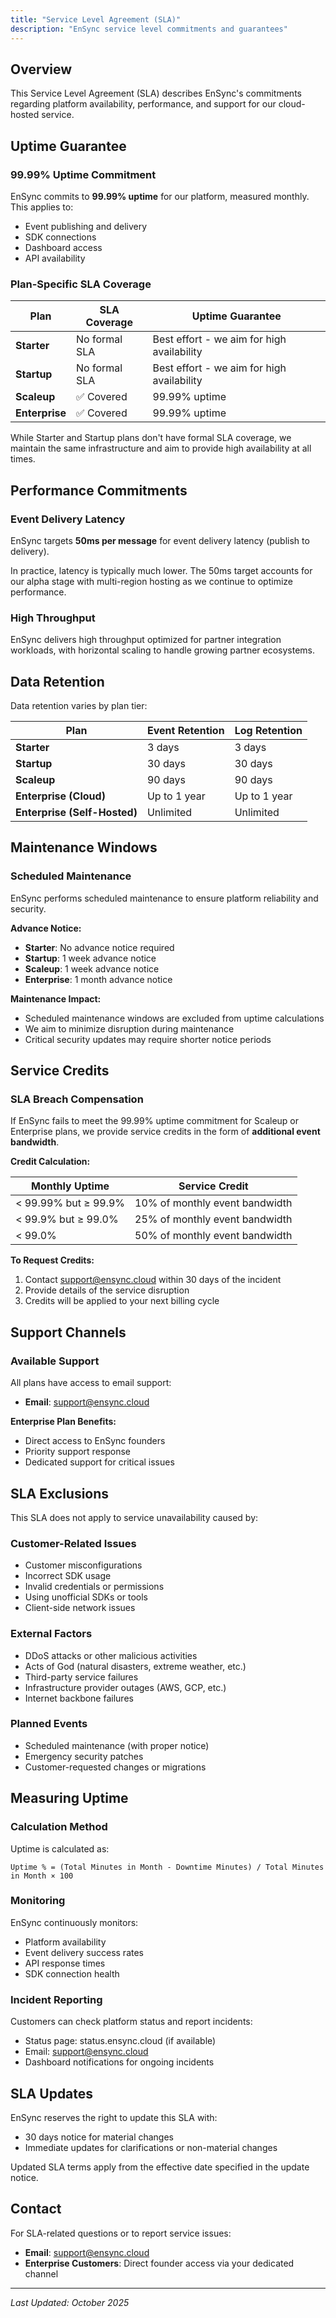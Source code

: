 ```yaml
---
title: "Service Level Agreement (SLA)"
description: "EnSync service level commitments and guarantees"
---
```


## Overview

This Service Level Agreement (SLA) describes EnSync's commitments regarding platform availability, performance, and support for our cloud-hosted service.

## Uptime Guarantee

### 99.99% Uptime Commitment

EnSync commits to **99.99% uptime** for our platform, measured monthly. This applies to:
- Event publishing and delivery
- SDK connections
- Dashboard access
- API availability

### Plan-Specific SLA Coverage

| Plan | SLA Coverage | Uptime Guarantee |
|------|-------------|------------------|
| **Starter** | No formal SLA | Best effort - we aim for high availability |
| **Startup** | No formal SLA | Best effort - we aim for high availability |
| **Scaleup** | ✅ Covered | 99.99% uptime |
| **Enterprise** | ✅ Covered | 99.99% uptime |

<Note>
While Starter and Startup plans don't have formal SLA coverage, we maintain the same infrastructure and aim to provide high availability at all times.
</Note>

## Performance Commitments

### Event Delivery Latency

EnSync targets **50ms per message** for event delivery latency (publish to delivery).

<Info>
In practice, latency is typically much lower. The 50ms target accounts for our alpha stage with multi-region hosting as we continue to optimize performance.
</Info>

### High Throughput

EnSync delivers high throughput optimized for partner integration workloads, with horizontal scaling to handle growing partner ecosystems.

## Data Retention

Data retention varies by plan tier:

| Plan | Event Retention | Log Retention |
|------|----------------|---------------|
| **Starter** | 3 days | 3 days |
| **Startup** | 30 days | 30 days |
| **Scaleup** | 90 days | 90 days |
| **Enterprise (Cloud)** | Up to 1 year | Up to 1 year |
| **Enterprise (Self-Hosted)** | Unlimited | Unlimited |

## Maintenance Windows

### Scheduled Maintenance

EnSync performs scheduled maintenance to ensure platform reliability and security.

**Advance Notice:**
- **Starter**: No advance notice required
- **Startup**: 1 week advance notice
- **Scaleup**: 1 week advance notice
- **Enterprise**: 1 month advance notice

**Maintenance Impact:**
- Scheduled maintenance windows are excluded from uptime calculations
- We aim to minimize disruption during maintenance
- Critical security updates may require shorter notice periods

## Service Credits

### SLA Breach Compensation

If EnSync fails to meet the 99.99% uptime commitment for Scaleup or Enterprise plans, we provide service credits in the form of **additional event bandwidth**.

**Credit Calculation:**

| Monthly Uptime | Service Credit |
|----------------|----------------|
| < 99.99% but ≥ 99.9% | 10% of monthly event bandwidth |
| < 99.9% but ≥ 99.0% | 25% of monthly event bandwidth |
| < 99.0% | 50% of monthly event bandwidth |

**To Request Credits:**
1. Contact support@ensync.cloud within 30 days of the incident
2. Provide details of the service disruption
3. Credits will be applied to your next billing cycle

## Support Channels

### Available Support

All plans have access to email support:
- **Email**: support@ensync.cloud

**Enterprise Plan Benefits:**
- Direct access to EnSync founders
- Priority support response
- Dedicated support for critical issues

## SLA Exclusions

This SLA does not apply to service unavailability caused by:

### Customer-Related Issues
- Customer misconfigurations
- Incorrect SDK usage
- Invalid credentials or permissions
- Using unofficial SDKs or tools
- Client-side network issues

### External Factors
- DDoS attacks or other malicious activities
- Acts of God (natural disasters, extreme weather, etc.)
- Third-party service failures
- Infrastructure provider outages (AWS, GCP, etc.)
- Internet backbone failures

### Planned Events
- Scheduled maintenance (with proper notice)
- Emergency security patches
- Customer-requested changes or migrations

## Measuring Uptime

### Calculation Method

Uptime is calculated as:
```
Uptime % = (Total Minutes in Month - Downtime Minutes) / Total Minutes in Month × 100
```

### Monitoring

EnSync continuously monitors:
- Platform availability
- Event delivery success rates
- API response times
- SDK connection health

### Incident Reporting

Customers can check platform status and report incidents:
- Status page: status.ensync.cloud (if available)
- Email: support@ensync.cloud
- Dashboard notifications for ongoing incidents

## SLA Updates

EnSync reserves the right to update this SLA with:
- 30 days notice for material changes
- Immediate updates for clarifications or non-material changes

Updated SLA terms apply from the effective date specified in the update notice.

## Contact

For SLA-related questions or to report service issues:
- **Email**: support@ensync.cloud
- **Enterprise Customers**: Direct founder access via your dedicated channel

---

*Last Updated: October 2025*
